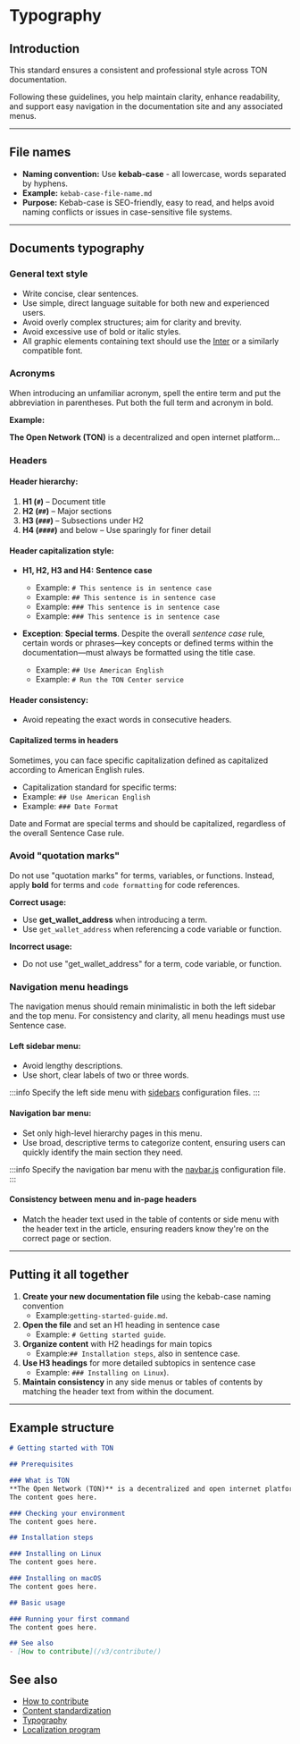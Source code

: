 
# Typography

## Introduction
This standard ensures a consistent and professional style across TON documentation. 

Following these guidelines, you help maintain clarity, enhance readability, and support easy navigation in the documentation site and any associated menus.

---

## File names
- **Naming convention:** Use **kebab-case** - all lowercase, words separated by hyphens.
- **Example:** `kebab-case-file-name.md`
- **Purpose:** Kebab-case is SEO-friendly, easy to read, and helps avoid naming conflicts or issues in case-sensitive file systems.

---

## Documents typography

### General text style
- Write concise, clear sentences.
- Use simple, direct language suitable for both new and experienced users.
- Avoid overly complex structures; aim for clarity and brevity.
- Avoid excessive use of bold or italic styles.
- All graphic elements containing text should use the [Inter](https://rsms.me/inter/) or a similarly compatible font.


### Acronyms

When introducing an unfamiliar acronym, spell the entire term and put the abbreviation in parentheses. Put both the full term and acronym in bold.

**Example:**

**The Open Network (TON)** is a decentralized and open internet platform...

### Headers

#### Header hierarchy:
1. **H1 (`#`)** – Document title
2. **H2 (`##`)** – Major sections
3. **H3 (`###`)** – Subsections under H2
4. **H4 (`####`)** and below – Use sparingly for finer detail

#### Header capitalization style:
- **H1, H2, H3 and H4:** **Sentence case**
  - Example: `# This sentence is in sentence case`
  - Example: `## This sentence is in sentence case`
  - Example: `### This sentence is in sentence case`
  - Example: `### This sentence is in sentence case`


- **Exception**: **Special terms**.
Despite the overall _sentence case_ rule,
  certain words or phrases—key concepts or defined terms within the documentation—must always be formatted
  using the title case.
  - Example: `## Use American English`
  - Example: `# Run the TON Center service`

#### Header consistency:
- Avoid repeating the exact words in consecutive headers.

#### Capitalized terms in headers

Sometimes, you can face specific capitalization defined as capitalized according to American English rules.

- Capitalization standard for specific terms:
- Example: `## Use American English`
- Example: `### Date Format`
  
Date and Format are special terms and should be capitalized, regardless of the overall Sentence Case rule.

### Avoid "quotation marks"
Do not use "quotation marks" for terms, variables, or functions. Instead, apply **bold** for terms and `code formatting` for code references.

**Correct usage:**
- Use **get_wallet_address** when introducing a term.
- Use `get_wallet_address` when referencing a code variable or function.

**Incorrect usage:**
- Do not use "get_wallet_address" for a term, code variable, or function.


### Navigation menu headings
The navigation menus should remain minimalistic in both the left sidebar and the top menu. For consistency and clarity, all menu headings must use Sentence case.

#### Left sidebar menu:
- Avoid lengthy descriptions.
- Use short, clear labels of two or three words.

:::info
Specify the left side menu with [sidebars](https://github.com/ton-community/ton-docs/tree/main/sidebars) configuration files.
:::

#### Navigation bar menu:
- Set only high-level hierarchy pages in this menu.
- Use broad, descriptive terms to categorize content, ensuring users can quickly identify the main section they need.

:::info
Specify the navigation bar menu with the [navbar.js](https://github.com/ton-community/ton-docs/blob/main/navbar.js) configuration file.
:::

#### Consistency between menu and in-page headers
- Match the header text used in the table of contents or side menu with the header text in the article, ensuring readers know they're on the correct page or section.


---

## Putting it all together
1. **Create your new documentation file** using the kebab-case naming convention
   * Example:`getting-started-guide.md`.
2. **Open the file** and set an H1 heading in sentence case
   * Example: `# Getting started guide`.
3. **Organize content** with H2 headings for main topics 
   * Example:`## Installation steps`, also in sentence case.
4. **Use H3 headings** for more detailed subtopics in sentence case 
   * Example: `### Installing on Linux`).
5. **Maintain consistency** in any side menus or tables of contents by matching the header text from within the document.

---

## Example structure

```md title="getting-started-with-ton.md"
# Getting started with TON

## Prerequisites

### What is TON
**The Open Network (TON)** is a decentralized and open internet platform...
The content goes here.

### Checking your environment
The content goes here.

## Installation steps

### Installing on Linux
The content goes here.

### Installing on macOS
The content goes here.

## Basic usage

### Running your first command
The content goes here.

## See also
- [How to contribute](/v3/contribute/)
```

## See also
- [How to contribute](/v3/contribute/)
- [Content standardization](/v3/contribute/content-standardization/)
- [Typography](/v3/contribute/typography/)
- [Localization program](/v3/contribute/localization-program/overview/)

<Feedback />

